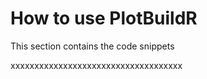 # How to use PlotBuildR {#howto}

This section contains the code snippets


xxxxxxxxxxxxxxxxxxxxxxxxxxxxxxxxxxxx